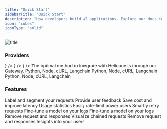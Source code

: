 ```yaml
---
title: "Quick Start"
sidebarTitle: "Quick Start"
description: "How developers build AI applications. Explore our docs to learn how to easily integrate Helicone into your application and explore features that will accelerate your team's development."
icon: "cubes"
iconType: "solid"
---
```


![title](/images/helicone-og.webp)

### Providers

<CardGroup cols={4}>
  <Card
    title="OpenAI"
    href="/getting-started/providers/openai"
    icon={
      <svg
        class="m:w-[1.375rem] h-auto w-[1.60625rem]"
        width="28"
        viewBox="0 0 28 28"
        fill="none"
        xmlns="http://www.w3.org/2000/svg"
      >
        <path
          d="M26.153 11.46a6.888 6.888 0 0 0-.608-5.73 7.117 7.117 0 0 0-3.29-2.93 7.238 7.238 0 0 0-4.41-.454 7.065 7.065 0 0 0-2.41-1.742A7.15 7.15 0 0 0 12.514 0a7.216 7.216 0 0 0-4.217 1.346 7.061 7.061 0 0 0-2.603 3.539 7.12 7.12 0 0 0-2.734 1.188A7.012 7.012 0 0 0 .966 8.268a6.979 6.979 0 0 0 .88 8.273 6.89 6.89 0 0 0 .607 5.729 7.117 7.117 0 0 0 3.29 2.93 7.238 7.238 0 0 0 4.41.454 7.061 7.061 0 0 0 2.409 1.742c.92.404 1.916.61 2.923.604a7.215 7.215 0 0 0 4.22-1.345 7.06 7.06 0 0 0 2.605-3.543 7.116 7.116 0 0 0 2.734-1.187 7.01 7.01 0 0 0 1.993-2.196 6.978 6.978 0 0 0-.884-8.27Zm-10.61 14.71c-1.412 0-2.505-.428-3.46-1.215.043-.023.119-.064.168-.094l5.65-3.22a.911.911 0 0 0 .464-.793v-7.86l2.389 1.36a.087.087 0 0 1 .046.065v6.508c0 2.952-2.491 5.248-5.257 5.248ZM4.062 21.354a5.17 5.17 0 0 1-.635-3.516c.042.025.115.07.168.1l5.65 3.22a.928.928 0 0 0 .928 0l6.898-3.93v2.72a.083.083 0 0 1-.034.072l-5.711 3.255a5.386 5.386 0 0 1-4.035.522 5.315 5.315 0 0 1-3.23-2.443ZM2.573 9.184a5.283 5.283 0 0 1 2.768-2.301V13.515a.895.895 0 0 0 .464.793l6.897 3.93-2.388 1.36a.087.087 0 0 1-.08.008L4.52 16.349a5.262 5.262 0 0 1-2.475-3.185 5.192 5.192 0 0 1 .527-3.98Zm19.623 4.506-6.898-3.93 2.388-1.36a.087.087 0 0 1 .08-.008l5.713 3.255a5.28 5.28 0 0 1 2.054 2.118 5.19 5.19 0 0 1-.488 5.608 5.314 5.314 0 0 1-2.39 1.742v-6.633a.896.896 0 0 0-.459-.792Zm2.377-3.533a7.973 7.973 0 0 0-.168-.099l-5.65-3.22a.93.93 0 0 0-.928 0l-6.898 3.93V8.046a.083.083 0 0 1 .034-.072l5.712-3.251a5.375 5.375 0 0 1 5.698.241 5.262 5.262 0 0 1 1.865 2.28c.39.92.506 1.93.335 2.913ZM9.631 15.009l-2.39-1.36a.083.083 0 0 1-.046-.065V7.075c.001-.997.29-1.973.832-2.814a5.297 5.297 0 0 1 2.231-1.935 5.382 5.382 0 0 1 5.659.72 4.89 4.89 0 0 0-.168.093l-5.65 3.22a.913.913 0 0 0-.465.793l-.003 7.857Zm1.297-2.76L14 10.5l3.072 1.75v3.5L14 17.499l-3.072-1.75v-3.5Z"
          fill="currentColor"
        ></path>
      </svg>
    }
  />
  <Card
    title="OpenAI"
    href="/getting-started/providers/openai"
    icon={
      <svg
        class="m:w-[1.375rem] h-auto w-[1.60625rem]"
        width="28"
        viewBox="0 0 28 28"
        fill="none"
        xmlns="http://www.w3.org/2000/svg"
      >
        <path
          d="M26.153 11.46a6.888 6.888 0 0 0-.608-5.73 7.117 7.117 0 0 0-3.29-2.93 7.238 7.238 0 0 0-4.41-.454 7.065 7.065 0 0 0-2.41-1.742A7.15 7.15 0 0 0 12.514 0a7.216 7.216 0 0 0-4.217 1.346 7.061 7.061 0 0 0-2.603 3.539 7.12 7.12 0 0 0-2.734 1.188A7.012 7.012 0 0 0 .966 8.268a6.979 6.979 0 0 0 .88 8.273 6.89 6.89 0 0 0 .607 5.729 7.117 7.117 0 0 0 3.29 2.93 7.238 7.238 0 0 0 4.41.454 7.061 7.061 0 0 0 2.409 1.742c.92.404 1.916.61 2.923.604a7.215 7.215 0 0 0 4.22-1.345 7.06 7.06 0 0 0 2.605-3.543 7.116 7.116 0 0 0 2.734-1.187 7.01 7.01 0 0 0 1.993-2.196 6.978 6.978 0 0 0-.884-8.27Zm-10.61 14.71c-1.412 0-2.505-.428-3.46-1.215.043-.023.119-.064.168-.094l5.65-3.22a.911.911 0 0 0 .464-.793v-7.86l2.389 1.36a.087.087 0 0 1 .046.065v6.508c0 2.952-2.491 5.248-5.257 5.248ZM4.062 21.354a5.17 5.17 0 0 1-.635-3.516c.042.025.115.07.168.1l5.65 3.22a.928.928 0 0 0 .928 0l6.898-3.93v2.72a.083.083 0 0 1-.034.072l-5.711 3.255a5.386 5.386 0 0 1-4.035.522 5.315 5.315 0 0 1-3.23-2.443ZM2.573 9.184a5.283 5.283 0 0 1 2.768-2.301V13.515a.895.895 0 0 0 .464.793l6.897 3.93-2.388 1.36a.087.087 0 0 1-.08.008L4.52 16.349a5.262 5.262 0 0 1-2.475-3.185 5.192 5.192 0 0 1 .527-3.98Zm19.623 4.506-6.898-3.93 2.388-1.36a.087.087 0 0 1 .08-.008l5.713 3.255a5.28 5.28 0 0 1 2.054 2.118 5.19 5.19 0 0 1-.488 5.608 5.314 5.314 0 0 1-2.39 1.742v-6.633a.896.896 0 0 0-.459-.792Zm2.377-3.533a7.973 7.973 0 0 0-.168-.099l-5.65-3.22a.93.93 0 0 0-.928 0l-6.898 3.93V8.046a.083.083 0 0 1 .034-.072l5.712-3.251a5.375 5.375 0 0 1 5.698.241 5.262 5.262 0 0 1 1.865 2.28c.39.92.506 1.93.335 2.913ZM9.631 15.009l-2.39-1.36a.083.083 0 0 1-.046-.065V7.075c.001-.997.29-1.973.832-2.814a5.297 5.297 0 0 1 2.231-1.935 5.382 5.382 0 0 1 5.659.72 4.89 4.89 0 0 0-.168.093l-5.65 3.22a.913.913 0 0 0-.465.793l-.003 7.857Zm1.297-2.76L14 10.5l3.072 1.75v3.5L14 17.499l-3.072-1.75v-3.5Z"
          fill="currentColor"
        ></path>
      </svg>
    }
  />
  <Card
    title="OpenAI"
    href="/getting-started/providers/openai"
    icon={
      <svg
        class="m:w-[1.375rem] h-auto w-[1.60625rem]"
        width="28"
        viewBox="0 0 28 28"
        fill="none"
        xmlns="http://www.w3.org/2000/svg"
      >
        <path
          d="M26.153 11.46a6.888 6.888 0 0 0-.608-5.73 7.117 7.117 0 0 0-3.29-2.93 7.238 7.238 0 0 0-4.41-.454 7.065 7.065 0 0 0-2.41-1.742A7.15 7.15 0 0 0 12.514 0a7.216 7.216 0 0 0-4.217 1.346 7.061 7.061 0 0 0-2.603 3.539 7.12 7.12 0 0 0-2.734 1.188A7.012 7.012 0 0 0 .966 8.268a6.979 6.979 0 0 0 .88 8.273 6.89 6.89 0 0 0 .607 5.729 7.117 7.117 0 0 0 3.29 2.93 7.238 7.238 0 0 0 4.41.454 7.061 7.061 0 0 0 2.409 1.742c.92.404 1.916.61 2.923.604a7.215 7.215 0 0 0 4.22-1.345 7.06 7.06 0 0 0 2.605-3.543 7.116 7.116 0 0 0 2.734-1.187 7.01 7.01 0 0 0 1.993-2.196 6.978 6.978 0 0 0-.884-8.27Zm-10.61 14.71c-1.412 0-2.505-.428-3.46-1.215.043-.023.119-.064.168-.094l5.65-3.22a.911.911 0 0 0 .464-.793v-7.86l2.389 1.36a.087.087 0 0 1 .046.065v6.508c0 2.952-2.491 5.248-5.257 5.248ZM4.062 21.354a5.17 5.17 0 0 1-.635-3.516c.042.025.115.07.168.1l5.65 3.22a.928.928 0 0 0 .928 0l6.898-3.93v2.72a.083.083 0 0 1-.034.072l-5.711 3.255a5.386 5.386 0 0 1-4.035.522 5.315 5.315 0 0 1-3.23-2.443ZM2.573 9.184a5.283 5.283 0 0 1 2.768-2.301V13.515a.895.895 0 0 0 .464.793l6.897 3.93-2.388 1.36a.087.087 0 0 1-.08.008L4.52 16.349a5.262 5.262 0 0 1-2.475-3.185 5.192 5.192 0 0 1 .527-3.98Zm19.623 4.506-6.898-3.93 2.388-1.36a.087.087 0 0 1 .08-.008l5.713 3.255a5.28 5.28 0 0 1 2.054 2.118 5.19 5.19 0 0 1-.488 5.608 5.314 5.314 0 0 1-2.39 1.742v-6.633a.896.896 0 0 0-.459-.792Zm2.377-3.533a7.973 7.973 0 0 0-.168-.099l-5.65-3.22a.93.93 0 0 0-.928 0l-6.898 3.93V8.046a.083.083 0 0 1 .034-.072l5.712-3.251a5.375 5.375 0 0 1 5.698.241 5.262 5.262 0 0 1 1.865 2.28c.39.92.506 1.93.335 2.913ZM9.631 15.009l-2.39-1.36a.083.083 0 0 1-.046-.065V7.075c.001-.997.29-1.973.832-2.814a5.297 5.297 0 0 1 2.231-1.935 5.382 5.382 0 0 1 5.659.72 4.89 4.89 0 0 0-.168.093l-5.65 3.22a.913.913 0 0 0-.465.793l-.003 7.857Zm1.297-2.76L14 10.5l3.072 1.75v3.5L14 17.499l-3.072-1.75v-3.5Z"
          fill="currentColor"
        ></path>
      </svg>
    }
  />
</CardGroup>

<CardGroup cols={1}>
  <Card title="Gateway" href="/getting-started/integration-method/gateway">
The optimal method to integrate with Helicone is through our Gateway. 
  </Card>
</CardGroup>
<CardGroup cols={3}>
  <Card title="OpenAI" href="/getting-started/integration-method/openai-proxy">
    Python, Node, cURL, Langchain
  </Card>
  <Card title="Anthropic" href="/getting-started/integration-method/anthropic">
    Python, Node, cURL, Langchain
  </Card>
  <Card title="Azure" href="/getting-started/integration-method/azure">
    Python, Node, cURL, Langchain
  </Card>
  <Card title="Anyscale" href="/getting-started/integration-method/anyscale" />

   <Card title="OpenRouter" href="/getting-started/integration-method/openrouter" />
     <Card title="LiteLLM" href="/getting-started/integration-method/litellm" />
</CardGroup>

### Features

<CardGroup cols={2}>
  <Card
    title="Custom Properties"
    href="/features/advanced-usage/custom-properties"
  >
    Label and segment your requests
  </Card>
  <Card title="Feedback" href="/features/advanced-usage/feedback">
    Provide user feedback
  </Card>
  <Card title="Caching" href="/features/advanced-usage/caching">
    Save cost and improve latency
  </Card>
  <Card title="Streaming" href="/features/streaming">
    Usage statistics
  </Card>
  <Card
    title="Rate Limiting"
    href="/features/advanced-usage/custom-rate-limits"
  >
    Easily rate-limit power users
  </Card>
  <Card title="Retries" href="/features/advanced-usage/retries">
    Smartly retry requests
  </Card>
  <Card title="Fine Tuning" href="/features/advanced-usage/fine-tuning">
    Fine-tune a model on your logs
  </Card>
  <Card title="Customer Portal" href="/features/customer_portal/intro">
    Fine-tune a model on your logs
  </Card>
  <Card title="Key Vault" href="/features/advanced-usage/key-vault">
    Remove request and responses
  </Card>
  <Card title="Jobs" href="/features/jobs/quick-start">
    Visualize chained requests
  </Card>
  <Card title="Omit Logs" href="/features/advanced-usage/omit-logs">
    Remove request and responses
  </Card>
  <Card title="User Metrics" href="/features/advanced-usage/user-metrics">
    Insights into your users
  </Card>
</CardGroup>
